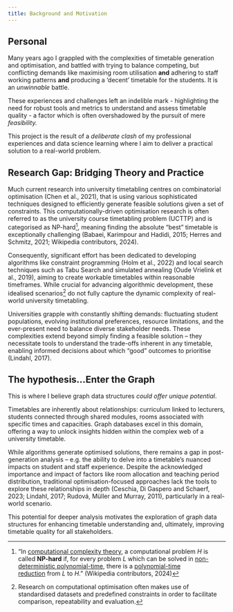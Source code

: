 ```yaml
---
title: Background and Motivation
---
```


## Personal

Many years ago I grappled with the complexities of timetable generation and optimisation, and battled with trying to balance competing, but conflicting demands like maximising room utilisation **and** adhering to staff working patterns **and** producing a 'decent' timetable for the students.  It is an *unwinnable* battle.

These experiences and challenges left an indelible mark - highlighting the need for robust tools and metrics to understand and assess timetable quality - a factor which is often overshadowed by the pursuit of mere *feasibility.*

This project is the result of a *deliberate clash* of my professional experiences and data science learning where I aim to deliver a practical solution to a real-world problem.

## Research Gap: Bridging Theory and Practice

Much current research into university timetabling centres on combinatorial optimisation (Chen et al., 2021), that is using various sophisticated techniques designed to efficiently generate feasible solutions given a set of constraints.  This computationally-driven optimisation research is often referred to as the university course timetabling problem (UCTTP) and is categorised as NP-hard[^1], meaning finding the absolute "best" timetable is exceptionally challenging (Babaei, Karimpour and Hadidi, 2015; Herres and Schmitz, 2021; Wikipedia contributors, 2024). 

Consequently, significant effort has been dedicated to developing algorithms like constraint programming (Holm et al., 2022) and local search techniques such as Tabu Search and simulated annealing (Oude Vrielink et al., 2019), aiming to create workable timetables within reasonable timeframes.  While crucial for advancing algorithmic development, these idealised scenarios[^2] do not fully capture the dynamic complexity of real-world university timetabling. 

Universities grapple with constantly shifting demands: fluctuating student populations, evolving institutional preferences, resource limitations, and the ever-present need to balance diverse stakeholder needs. These complexities extend beyond simply finding a feasible solution – they necessitate tools to understand the trade-offs inherent in any timetable, enabling informed decisions about which "good" outcomes to prioritise (Lindahl, 2017). 

## The hypothesis...Enter the Graph

This is where I believe graph data structures *could offer unique potential*.

Timetables are inherently about relationships: curriculum linked to lecturers, students connected through shared modules, rooms associated with specific times and capacities. Graph databases excel in this domain, offering a way to unlock insights hidden within the complex web of a university timetable.

While algorithms generate optimised solutions, there remains a gap in post-generation analysis – e.g. the ability to delve into a timetable's nuanced impacts on student and staff experience. Despite the acknowledged importance and impact of factors like room allocation and teaching period distribution, traditional optimisation-focused approaches lack the tools to explore these relationships in depth (Ceschia, Di Gaspero and Schaerf, 2023; Lindahl, 2017; Rudová, Müller and Murray, 2011), particularly in a real-world scenario.

This potential for deeper analysis motivates the exploration of graph data structures for enhancing timetable understanding and, ultimately, improving timetable quality for all stakeholders.


[^1]: "In [computational complexity theory](https://en.wikipedia.org/wiki/Computational_complexity_theory "Computational complexity theory"), a computational problem *H* is called **NP-hard** if, for every problem *L* which can be solved in [non-deterministic polynomial-time](https://en.wikipedia.org/wiki/NP_(complexity) "NP (complexity)"), there is a [polynomial-time reduction](https://en.wikipedia.org/wiki/Polynomial_time_reduction "Polynomial time reduction") from *L* to *H*." (Wikipedia contributors, 2024)

[^2]: Research on computational optimisation often makes use of standardised datasets and predefined constraints in order to facilitate comparison, repeatability and evaluation.

